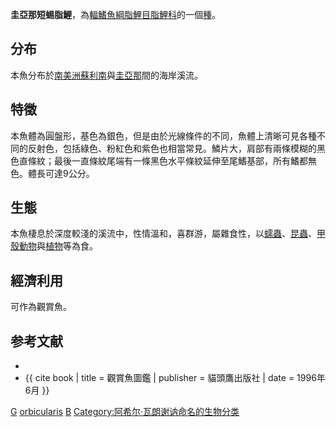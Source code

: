 {{Speciesbox 
| taxon = Brachychalcinus orbicularis
| image = Brachychalcinus orbicularis.jpg
| status = NE
| status_system = IUCN3.1
| authority =  [[Achille_Valenciennes|Valenciennes]], 1850
| synonyms = *''Brachychalcinus guianensis''<br /><small>Boeseman, 1952</small> ''
*''Ephippicharax orbicularis''<br /><small>Valenciennes, 1850</small>
*''Poptella orbicularis''<br /><small>Valenciennes, 1850</small>
*''Tetragonopterus orbicularis''<br /><small>Valenciennes, 1850</small>
}}
'''圭亞那短蜴脂鯉'''，為[[輻鰭魚綱|輻鰭魚綱]][[脂鯉目|脂鯉目]][[脂鯉科|脂鯉科]]的一個[[種|種]]。

==分布==
本魚分布於[[南美洲|南美洲]][[蘇利南|蘇利南]]與[[圭亞那|圭亞那]]間的海岸溪流。

==特徵==
本魚體為圓盤形，基色為銀色，但是由於光線條件的不同，魚體上清晰可見各種不同的反射色，包括綠色、粉紅色和紫色也相當常見。鱗片大，肩部有兩條模糊的黑色直條紋；最後一直條紋尾端有一條黑色水平條紋延伸至尾鰭基部，所有鰭都無色。體長可達9公分。

==生態==
本魚棲息於深度較淺的溪流中，性情溫和，喜群游，屬雜食性，以[[蠕蟲|蠕蟲]]、[[昆蟲|昆蟲]]、[[甲殼動物|甲殼動物]]與[[植物|植物]]等為食。

==經濟利用==
可作為觀賞魚。

==参考文献==
{{refbegin}}
*{{FishBase_species|genus=Brachychalcinus|species=orbicularis|year=2011|month=12}}
*{{ cite book | title = 觀賞魚圖鑑 | publisher = 貓頭鷹出版社 | date = 1996年6月 }}
{{refend}}
{{Taxonbar|from=Q5644621}}

[[Category:觀賞魚|G]]
[[Category:短蜴脂鯉屬|orbicularis]]
[[Category:1850年描述的魚類|B]]
[[Category:阿希尔·瓦朗谢讷命名的生物分类|Category:阿希尔·瓦朗谢讷命名的生物分类]]